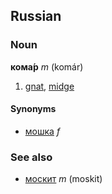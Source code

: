 ==Russian==
===Noun===
'''кома́р''' ''m'' (komár)

# [[gnat]], [[midge]]

====Synonyms====
*[[мошка]] ''f''

===See also===
*[[москит]] ''m'' (moskit)